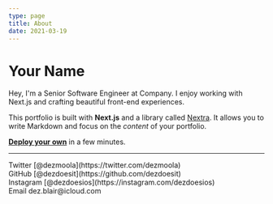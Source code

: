```yaml
---
type: page
title: About
date: 2021-03-19
---
```


# Your Name

Hey, I'm a Senior Software Engineer at Company. I enjoy working with Next.js and crafting beautiful front-end experiences.

This portfolio is built with **Next.js** and a library called [Nextra](https://nextra.vercel.app/). It allows you to write Markdown and focus on the _content_ of your portfolio.

[**Deploy your own**](https://vercel.com/new/clone?repository-url=https://github.com/vercel/next.js/tree/canary/examples/blog&project-name=portfolio&repository-name=portfolio) in a few minutes.

---

<div>
  Twitter [@dezmoola](https://twitter.com/dezmoola)
  <br />
  GitHub [@dezdoesit](https://github.com/dezdoesit)
  <br />
  Instagram [@dezdoesios](https://instagram.com/dezdoesios)
  <br />
  Email dez.blair@icloud.com
</div>
